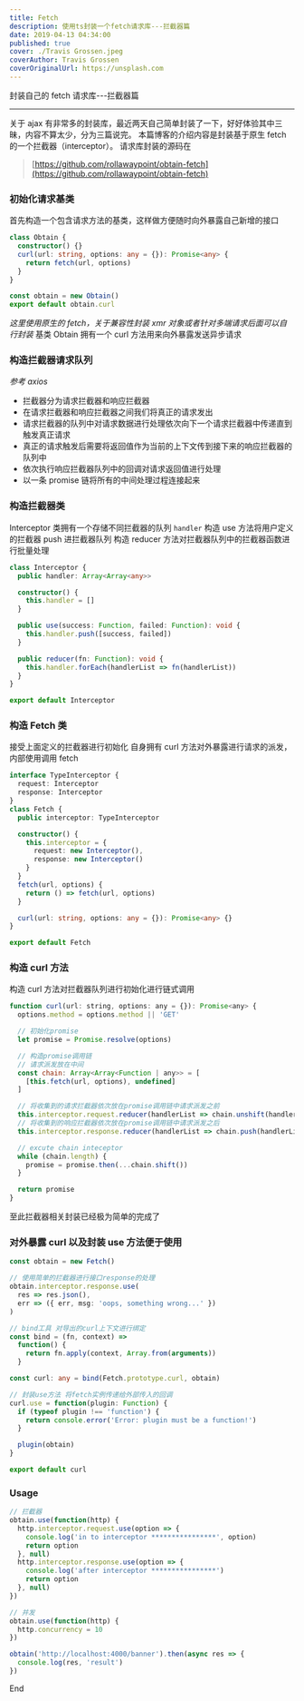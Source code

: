 ```yaml
---
title: Fetch
description: 使用ts封装一个fetch请求库---拦截器篇
date: 2019-04-13 04:34:00
published: true
cover: ./Travis Grossen.jpeg
coverAuthor: Travis Grossen
coverOriginalUrl: https://unsplash.com
---
```


封装自己的 fetch 请求库---拦截器篇

---

关于 ajax 有非常多的封装库，最近两天自己简单封装了一下，好好体验其中三昧，内容不算太少，分为三篇说完。
本篇博客的介绍内容是封装基于原生 fetch 的一个拦截器（interceptor）。
请求库封装的源码在

> [https://github.com/rollawaypoint/obtain-fetch](https://github.com/rollawaypoint/obtain-fetch)

### 初始化请求基类

首先构造一个包含请求方法的基类，这样做方便随时向外暴露自己新增的接口

```ts
class Obtain {
  constructor() {}
  curl(url: string, options: any = {}): Promise<any> {
    return fetch(url, options)
  }
}

const obtain = new Obtain()
export default obtain.curl
```

_这里使用原生的 fetch，关于兼容性封装 xmr 对象或者针对多端请求后面可以自行封装_
基类 Obtain 拥有一个 curl 方法用来向外暴露发送异步请求

### 构造拦截器请求队列

_参考 axios_

- 拦截器分为请求拦截器和响应拦截器
- 在请求拦截器和响应拦截器之间我们将真正的请求发出
- 请求拦截器的队列中对请求数据进行处理依次向下一个请求拦截器中传递直到触发真正请求
- 真正的请求触发后需要将返回值作为当前的上下文传到接下来的响应拦截器的队列中
- 依次执行响应拦截器队列中的回调对请求返回值进行处理
- 以一条 promise 链将所有的中间处理过程连接起来

### 构造拦截器类

Interceptor 类拥有一个存储不同拦截器的队列 `handler`
构造 use 方法将用户定义的拦截器 push 进拦截器队列
构造 reducer 方法对拦截器队列中的拦截器函数进行批量处理

```ts
class Interceptor {
  public handler: Array<Array<any>>

  constructor() {
    this.handler = []
  }

  public use(success: Function, failed: Function): void {
    this.handler.push([success, failed])
  }

  public reducer(fn: Function): void {
    this.handler.forEach(handlerList => fn(handlerList))
  }
}

export default Interceptor
```

### 构造 Fetch 类

接受上面定义的拦截器进行初始化
自身拥有 curl 方法对外暴露进行请求的派发，内部使用调用 fetch

```ts
interface TypeInterceptor {
  request: Interceptor
  response: Interceptor
}
class Fetch {
  public interceptor: TypeInterceptor

  constructor() {
    this.interceptor = {
      request: new Interceptor(),
      response: new Interceptor()
    }
  }
  fetch(url, options) {
    return () => fetch(url, options)
  }

  curl(url: string, options: any = {}): Promise<any> {}
}

export default Fetch
```

### 构造 curl 方法

构造 curl 方法对拦截器队列进行初始化进行链式调用

```js
function curl(url: string, options: any = {}): Promise<any> {
  options.method = options.method || 'GET'

  // 初始化promise
  let promise = Promise.resolve(options)

  // 构造promise调用链
  // 请求派发放在中间
  const chain: Array<Array<Function | any>> = [
    [this.fetch(url, options), undefined]
  ]

  // 将收集到的请求拦截器依次放在promise调用链中请求派发之前
  this.interceptor.request.reducer(handlerList => chain.unshift(handlerList))
  // 将收集到的响应拦截器依次放在promise调用链中请求派发之后
  this.interceptor.response.reducer(handlerList => chain.push(handlerList))

  // excute chain inteceptor
  while (chain.length) {
    promise = promise.then(...chain.shift())
  }

  return promise
}
```

至此拦截器相关封装已经极为简单的完成了

### 对外暴露 curl 以及封装 use 方法便于使用

```ts
const obtain = new Fetch()

// 使用简单的拦截器进行接口response的处理
obtain.interceptor.response.use(
  res => res.json(),
  err => ({ err, msg: 'oops, something wrong...' })
)

// bind工具 对导出的curl上下文进行绑定
const bind = (fn, context) =>
  function() {
    return fn.apply(context, Array.from(arguments))
  }

const curl: any = bind(Fetch.prototype.curl, obtain)

// 封装use方法 将fetch实例传递给外部传入的回调
curl.use = function(plugin: Function) {
  if (typeof plugin !== 'function') {
    return console.error('Error: plugin must be a function!')
  }

  plugin(obtain)
}

export default curl
```

### Usage

```js
// 拦截器
obtain.use(function(http) {
  http.interceptor.request.use(option => {
    console.log('in to interceptor ****************', option)
    return option
  }, null)
  http.interceptor.response.use(option => {
    console.log('after interceptor ****************')
    return option
  }, null)
})

// 并发
obtain.use(function(http) {
  http.concurrency = 10
})

obtain('http://localhost:4000/banner').then(async res => {
  console.log(res, 'result')
})
```

End
